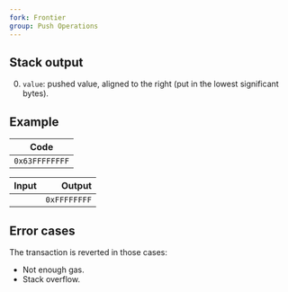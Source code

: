 ```yaml
---
fork: Frontier
group: Push Operations
---
```


## Stack output

0. `value`: pushed value, aligned to the right (put in the lowest significant bytes).

## Example

| Code |
|------|
| `0x63FFFFFFFF` |

| Input | Output |
|------:|-------:|
| | `0xFFFFFFFF` |

## Error cases

The transaction is reverted in those cases:
- Not enough gas.
- Stack overflow.
